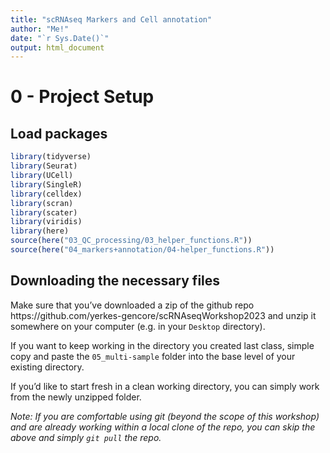 ```yaml
---
title: "scRNAseq Markers and Cell annotation"
author: "Me!"
date: "`r Sys.Date()`"
output: html_document
---
```


# 0 - Project Setup

## Load packages

```r
library(tidyverse)
library(Seurat)
library(UCell)
library(SingleR)
library(celldex)
library(scran)
library(scater)
library(viridis)
library(here)
source(here("03_QC_processing/03_helper_functions.R"))
source(here("04_markers+annotation/04-helper_functions.R"))
```

## Downloading the necessary files

Make sure that you've downloaded a zip of the github repo https://github.com/yerkes-gencore/scRNAseqWorkshop2023 and unzip it somewhere on your computer (e.g. in your `Desktop` directory).

If you want to keep working in the directory you created last class, simple copy and paste the `05_multi-sample` folder into the base level of your existing directory.

If you'd like to start fresh in a clean working directory, you can simply work from the newly unzipped folder.

*Note: If you are comfortable using git (beyond the scope of this workshop) and are already working within a local clone of the repo, you can skip the above and simply `git pull` the repo.*


